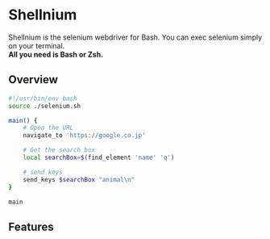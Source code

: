 # Shellnium

Shellnium is the selenium webdriver for Bash. You can exec selenium simply on your terminal.  
**All you need is Bash or Zsh.**  

## Overview

```bash
#!/usr/bin/env bash
source ./selenium.sh

main() {
    # Open the URL
    navigate_to 'https://google.co.jp'

    # Get the search box
    local searchBox=$(find_element 'name' 'q')

    # send keys
    send_keys $searchBox "animal\n"
}

main
```

## Features
